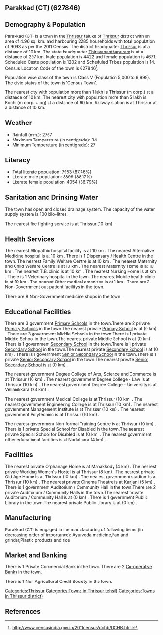{{Infobox settlement
| name=Parakkad (CT)
| native_name=
| native_name_lang=
| other_name=
| nickname=
| settlement_type=Town
| image_skyline=
| image_alt=
| image_caption=
| pushpin_map=India Kerala
| pushpin_label_position=right
| pushpin_map_alt=
| pushpin_map_caption=Location in Kerala, India
| latd=
| latm=
| lats=
| latNS=
| longd=
| longm=
| longs=
| longEW=
| coordinates_display=inline,title
| subdivision_type=Country
| subdivision_name={{flag|India}}
| subdivision_type1=[[States and territories of India|State]]
| subdivision_name1=Kerala 
| subdivision_type2=[[List of districts of India|District]]
| subdivision_name2=Thrissur
| subdivision_type3=Tahsil
| subdivision_name3=Thrissur
| website=
| established_title=<!-- Established -->
| established_date=
| founder=
| named_for=
| government_type=
| governing_body=
| unit_pref=Metric
| area_footnotes=
| area_rank=
| area_total_km2=4.96
| elevation_footnotes=
| elevation_m=
| population_total=9093
| population_as_of=2011
| population_rank=
| population_density_km2=1833
| population_demonym=
| population_footnotes=
| demographics_type1=Languages=
| demographics1_title1=Official=
| demographics1_info1=[[Malayalam language|Malayalam]]
| timezone1=[[Indian Standard Time|IST]]
| utc_offset1==+5:30
| postal_code_type=[[Postal Index Number|PIN]]
| postal_code=
| area_code_type=Telephone code
| area_code=
| registration_plate=
| blank1_name_sec1=Nearest city
| blank1_info_sec1=[[Thrissur (m corp.)]]
| blank2_name_sec1=[[Human sex ratio|Sex ratio]]
| blank2_info_sec1=1056
| blank3_name_sec1=Literacy
| blank3_info_sec1=87.46%
| blank1_name_sec2=[[2011 Census of India|2011 census]] code
| blank1_info_sec2=627846
| footnotes=
}}

== Parakkad (CT) (627846) ==

== Demography & Population ==

Parakkad (CT) is a town in the [[Thrissur]] taluka of [[Thrissur]] district with an area of 4.96 sq. km. and harbouring 2285 households with total population of 9093 as per the 2011 Census. The district headquarter [[Thrissur]] is at a distance of 10 km. The state headquarter [[Thiruvananthapuram]] is at a distance of 297 km. Male population is 4422 and female population is 4671. Scheduled Caste population is 1202 and Scheduled Tribes population is 14. Census Location Code of the town is 627846<ref>http://www.censusindia.gov.in/2011census/dchb/DCHB.html</ref>.

Population wise class of the town is Class V (Population 5,000 to 9,999).
The civic status of the town is 'Census Town'.

The nearest city with population more than 1 lakh is Thrissur (m corp.) at a distance of 10 km. The nearest city with population more than 5 lakh is Kochi (m corp. + og)  at a distance of 90 km. Railway station is at Thrissur at a distance of 10 km.


== Weather ==  
* Rainfall (mm.): 2767 
* Maximum Temperature (in centigrade): 34
* Minimum Temperature (in centigrade): 27


== Literacy ==  
* Total literate population: 7953 (87.46%)
* Literate male population: 3899 (88.17%)
* Literate female population: 4054 (86.79%)


== Sanitation and Drinking Water ==  
The town has open and closed drainage system.
The capacity of the water supply system is 100 kilo-litres.

The nearest fire fighting service is at Thrissur (10 km) .


== Health Services ==
The nearest Allopathic hospital facility is at 10 km .
The nearest Alternative Medicine hospital is at 10 km .
There is 1 Dispensary / Health Centre in the town.
The nearest Family Welfare Centre is at 10 km .
The nearest Maternity and Child Welfare Centre is at 10 km .
The nearest Maternity Home is at 10 km .
The nearest T.B. clinic is at 10 km .
The nearest Nursing Home is at  km .
There is 1 Veterinary hospital in the town.
The nearest Mobile health clinic is at 10 km .
The nearest Other medical amenities is at 1 km .
There are 2 Non-Government out-patient facilitys in the town.


There are 8 Non-Government medicine shops in the town.


== Educational Facilities ==
There are 3 government [[Primary School]]s in the town.There are 2 private [[Primary School]]s in the town.The nearest private [[Primary School]] is at  (0 km) .
There are 3 government Middle Schools in the town.There is 1 private Middle School in the town.The nearest private Middle School is at  (0 km) .
There is 1 government [[Secondary School]] in the town.There is 1 private [[Secondary School]] in the town.The nearest private [[Secondary School]] is at  (0 km) .
There is 1 government [[Senior Secondary School]] in the town.There is 1 private [[Senior Secondary School]] in the town.The nearest private [[Senior Secondary School]] is at  (0 km) .
 
 
 
 
 
The nearest government Degree College of Arts, Science and Commerce is at Thrissur (10 km) .
The nearest government Degree College - Law is at Thrissur (10 km) .
The nearest government Degree College - University is at Vellanikkara (23 km) .
 
The nearest government Medical College is at Thrissur (10 km) .
The nearest government Engineering College is at Thrissur (10 km) .
The nearest government Management Institute is at Thrissur (10 km) .
The nearest government Polytechnic is at Thrissur (10 km) .
 
The nearest government Non-formal Training Centre is at Thrissur (10 km) .
There is 1 private Special School for Disabled in the town.The nearest private Special School for Disabled is at  (0 km) .
The nearest government other educational facilities is at Nadathara (4 km) .


== Facilities ==
The nearest private Orphanage Home is at Manakkody (4 km) .
The nearest private Working Women's Hostel is at Thrissur (8 km) .
The nearest private Old Age Home is at Thrissur (10 km) .
The nearest government stadium is at Thrissur (10 km) .
The nearest private Cinema Theatre is at Kanjani (5 km) .
There is 1 government Auditorium / Community Hall in the town.There are 2 private Auditorium / Community Halls in the town.The nearest private Auditorium / Community Hall is at  (0 km) .
There is 1 government Public Library in the town.The nearest private Public Library is at  (0 km) .


== Manufacturing ==
Parakkad (CT) is engaged in the manufacturing of following items (in decreasing order of importance): Ayurveda medicine,Fan and grinder,Plastic products and rice


== Market and Banking ==

There is 1 Private Commercial Bank in the town.
There are 2 [[Co-operative Bank]]s in the town.

There is 1 Non Agricultural Credit Society in the town.


[[Categories:Thrissur]]
[[Categories:Towns in Thrissur tehsil)]]
[[Categories:Towns in Thrissur district)]]


== References ==
{{Reflist}}


